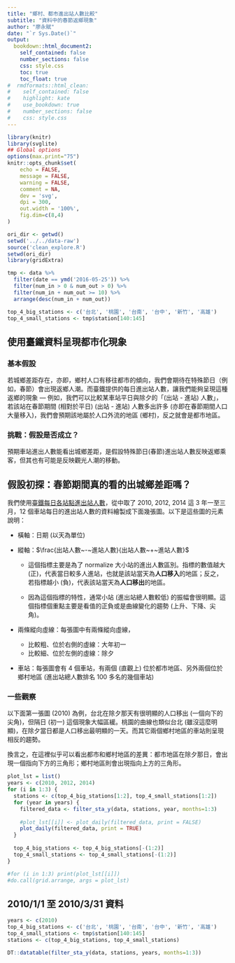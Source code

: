 ```yaml
---
title: "鄉村、都市進出站人數比較"
subtitle: "資料中的春節返鄉現象"
author: "廖永賦"
date: "`r Sys.Date()`"
output: 
  bookdown::html_document2:
    self_contained: false
    number_sections: false
    css: style.css
    toc: true
    toc_float: true
#  rmdformats::html_clean:
#    self_contained: false
#    highlight: kate
#    use_bookdown: true
#    number_sections: false
#    css: style.css
---
```



```r
library(knitr)
library(svglite)
## Global options
options(max.print="75")
knitr::opts_chunk$set(
	echo = FALSE,
	message = FALSE,
	warning = FALSE,
	comment = NA,
	dev = 'svg',
	dpi = 300,
	out.width = '100%',
	fig.dim=c(8,4)
)
```


```r
ori_dir <- getwd()
setwd('../../data-raw')
source('clean_explore.R')
setwd(ori_dir)
library(gridExtra)
```


```r
tmp <- data %>% 
  filter(date == ymd('2016-05-25')) %>% 
  filter(num_in > 0 & num_out > 0) %>%
  filter(num_in + num_out >= 10) %>%
  arrange(desc(num_in + num_out))

top_4_big_stations <- c('台北', '桃園', '台南', '台中', '新竹', '高雄')
top_4_small_stations <- tmp$station[140:145]
```

## 使用臺鐵資料呈現都市化現象

### 基本假設

若城鄉差距存在，亦即，鄉村人口有移往都市的傾向，我們會期待在特殊節日（例如，春節）會出現返鄉人潮。而臺鐵提供的每日進出站人數，讓我們能夠呈現這種返鄉的現象 — 例如，我們可以比較某車站平日與除夕的「(出站 - 進站) 人數」，若該站在春節期間 (相對於平日) (出站 - 進站) 人數多出許多 (亦即在春節期間人口大量移入)，我們會預期該地屬於人口外流的地區 (鄉村)，反之就會是都市地區。

### 挑戰：假設是否成立？

預期車站進出人數能看出城鄉差距，是假設特殊節日(春節)進出站人數反映返鄉乘客，但其也有可能是反映觀光人潮的移動。


## 假設初探：春節期間真的看的出城鄉差距嗎？

我們使用[臺鐵每日各站點進出站人數](https://data.gov.tw/dataset/8792)，從中取了 2010, 2012, 2014 這 3 年一至三月，12 個車站每日的進出站人數的資料繪製成下面幾張圖。以下是這些圖的元素說明：

- 橫軸：日期 (以天為單位)

- 縱軸：$\frac{出站人數~-~進站人數}{出站人數~+~進站人數}$
  
  - 這個指標主要是為了 normalize 大小站的進出人數區別。指標的數值越大 (正)，代表當日較多人進站，也就是該站當天為**人口移入**的地區；反之，若指標越小 (負)，代表該站當天為**人口移出**的地區。
  
  - 因為這個指標的特性，通常小站 (進出站總人數較低) 的振幅會很明顯。這個指標個重點主要是看值的正負或是曲線變化的趨勢 (上升、下降、尖角)。

- 兩條縱向虛線：每張圖中有兩條縱向虛線，

  - 比較粗、位於右側的虛線：大年初一
  - 比較細、位於左側的虛線：除夕

- 車站：每張圖會有 4 個車站，有兩個 (直觀上) 位於都市地區、另外兩個位於鄉村地區 (進出站總人數排名 100 多名的幾個車站)

### 一些觀察

以下面第一張圖 (2010) 為例，台北在除夕那天有很明顯的人口移出 (一個向下的尖角)，但隔日 (初一) 這個現象大幅區緩。桃園的曲線也類似台北 (雖沒這麼明顯)，在除夕當日都是人口移出最明顯的一天。而其它兩個鄉村地區的車站則呈現相反的趨勢。

換言之，在這裡似乎可以看出都市和鄉村地區的差異：都市地區在除夕那日，會出現一個指向下方的三角形；鄉村地區則會出現指向上方的三角形。


```r
plot_lst = list()
years <- c(2010, 2012, 2014)
for (i in 1:3) {
  stations <- c(top_4_big_stations[1:2], top_4_small_stations[1:2])
  for (year in years) {
    filtered_data <- filter_sta_y(data, stations, year, months=1:3)
    
    #plot_lst[[i]] <- plot_daily(filtered_data, print = FALSE)
    plot_daily(filtered_data, print = TRUE)
  }
  
  top_4_big_stations <- top_4_big_stations[-(1:2)]
  top_4_small_stations <- top_4_small_stations[-(1:2)]
}
```


```r
#for (i in 1:3) print(plot_lst[[i]])
#do.call(grid.arrange, args = plot_lst)
```


## 2010/1/1 至 2010/3/31 資料

```r
years <- c(2010)
top_4_big_stations <- c('台北', '桃園', '台南', '台中', '新竹', '高雄')
top_4_small_stations <- tmp$station[140:145]
stations <- c(top_4_big_stations, top_4_small_stations)

DT::datatable(filter_sta_y(data, stations, years, months=1:3))
```
